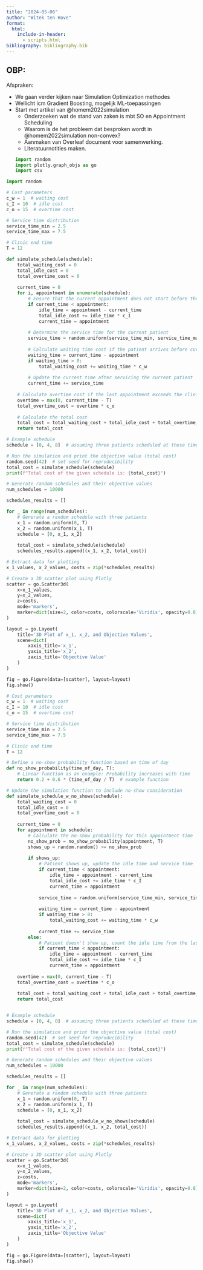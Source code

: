 ```yaml
---
title: "2024-05-06"
author: "Witek ten Hove"
format:
  html:
    include-in-header:
      - scripts.html
bibliography: bibliography.bib
---
```


## OBP:

Afspraken:

-   We gaan verder kijken naar Simulation Optimization methodes
-   Wellicht icm Gradient Boosting, mogelijk ML-toepassingen
-   Start met artikel van @homem2022simulation
    -   Onderzoeken wat de stand van zaken is mbt SO en Appointment Scheduling
    -   Waarom is de het probleem dat besproken wordt in @homem2022simulation non-convex?
    -   Aanmaken van Overleaf document voor samenwerking.
    -   Literatuurnotities maken.
```python
import random
import plotly.graph_objs as go
import csv
```
    
    
```python
import random

# Cost parameters
c_w = 1  # waiting cost
c_I = 10  # idle cost
c_o = 15  # overtime cost

# Service time distribution
service_time_min = 2.5
service_time_max = 7.5

# Clinic end time
T = 12

def simulate_schedule(schedule):
    total_waiting_cost = 0
    total_idle_cost = 0
    total_overtime_cost = 0
    
    current_time = 0
    for i, appointment in enumerate(schedule):
        # Ensure that the current appointment does not start before the current time
        if current_time < appointment:
            idle_time = appointment - current_time
            total_idle_cost += idle_time * c_I
            current_time = appointment
        
        # Determine the service time for the current patient
        service_time = random.uniform(service_time_min, service_time_max)
        
        # Calculate waiting time cost if the patient arrives before current_time
        waiting_time = current_time - appointment
        if waiting_time > 0:
            total_waiting_cost += waiting_time * c_w
        
        # Update the current time after servicing the current patient
        current_time += service_time
    
    # Calculate overtime cost if the last appointment exceeds the clinic end time
    overtime = max(0, current_time - T)
    total_overtime_cost = overtime * c_o
    
    # Calculate the total cost
    total_cost = total_waiting_cost + total_idle_cost + total_overtime_cost
    return total_cost

# Example schedule
schedule = [0, 4, 8]  # assuming three patients scheduled at these times

# Run the simulation and print the objective value (total cost)
random.seed(42)  # set seed for reproducibility
total_cost = simulate_schedule(schedule)
print(f"Total cost of the given schedule is: {total_cost}")

```

```python
# Generate random schedules and their objective values
num_schedules = 10000

schedules_results = []

for _ in range(num_schedules):
    # Generate a random schedule with three patients
    x_1 = random.uniform(0, T)
    x_2 = random.uniform(x_1, T)
    schedule = [0, x_1, x_2]
    
    total_cost = simulate_schedule(schedule)
    schedules_results.append((x_1, x_2, total_cost))

# Extract data for plotting
x_1_values, x_2_values, costs = zip(*schedules_results)

# Create a 3D scatter plot using Plotly
scatter = go.Scatter3d(
    x=x_1_values,
    y=x_2_values,
    z=costs,
    mode='markers',
    marker=dict(size=2, color=costs, colorscale='Viridis', opacity=0.8)
)

layout = go.Layout(
    title='3D Plot of x_1, x_2, and Objective Values',
    scene=dict(
        xaxis_title='x_1',
        yaxis_title='x_2',
        zaxis_title='Objective Value'
    )
)

fig = go.Figure(data=[scatter], layout=layout)
fig.show()
```

```python
# Cost parameters
c_w = 1  # waiting cost
c_I = 10  # idle cost
c_o = 15  # overtime cost

# Service time distribution
service_time_min = 2.5
service_time_max = 7.5

# Clinic end time
T = 12

# Define a no-show probability function based on time of day
def no_show_probability(time_of_day, T):
    # Linear function as an example: Probability increases with time
    return 0.2 + 0.6 * (time_of_day / T)  # example function

# Update the simulation function to include no-show consideration
def simulate_schedule_w_no_shows(schedule):
    total_waiting_cost = 0
    total_idle_cost = 0
    total_overtime_cost = 0
    
    current_time = 0
    for appointment in schedule:
        # Calculate the no-show probability for this appointment time
        no_show_prob = no_show_probability(appointment, T)
        shows_up = random.random() >= no_show_prob
        
        if shows_up:
            # Patient shows up, update the idle time and service time
            if current_time < appointment:
                idle_time = appointment - current_time
                total_idle_cost += idle_time * c_I
                current_time = appointment
            
            service_time = random.uniform(service_time_min, service_time_max)
            
            waiting_time = current_time - appointment
            if waiting_time > 0:
                total_waiting_cost += waiting_time * c_w
            
            current_time += service_time
        else:
            # Patient doesn't show up, count the idle time from the last service to the appointment time
            if current_time < appointment:
                idle_time = appointment - current_time
                total_idle_cost += idle_time * c_I
                current_time = appointment
    
    overtime = max(0, current_time - T)
    total_overtime_cost = overtime * c_o
    
    total_cost = total_waiting_cost + total_idle_cost + total_overtime_cost
    return total_cost


# Example schedule
schedule = [0, 4, 8]  # assuming three patients scheduled at these times

# Run the simulation and print the objective value (total cost)
random.seed(42)  # set seed for reproducibility
total_cost = simulate_schedule(schedule)
print(f"Total cost of the given schedule is: {total_cost}")
```

```python
# Generate random schedules and their objective values
num_schedules = 10000

schedules_results = []

for _ in range(num_schedules):
    # Generate a random schedule with three patients
    x_1 = random.uniform(0, T)
    x_2 = random.uniform(x_1, T)
    schedule = [0, x_1, x_2]
    
    total_cost = simulate_schedule_w_no_shows(schedule)
    schedules_results.append((x_1, x_2, total_cost))

# Extract data for plotting
x_1_values, x_2_values, costs = zip(*schedules_results)

# Create a 3D scatter plot using Plotly
scatter = go.Scatter3d(
    x=x_1_values,
    y=x_2_values,
    z=costs,
    mode='markers',
    marker=dict(size=2, color=costs, colorscale='Viridis', opacity=0.8)
)

layout = go.Layout(
    title='3D Plot of x_1, x_2, and Objective Values',
    scene=dict(
        xaxis_title='x_1',
        yaxis_title='x_2',
        zaxis_title='Objective Value'
    )
)

fig = go.Figure(data=[scatter], layout=layout)
fig.show()
```

